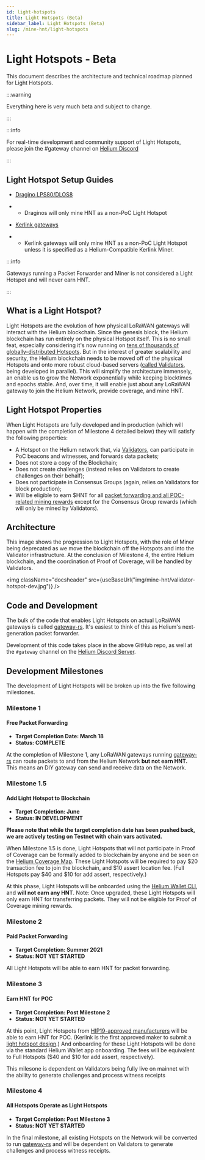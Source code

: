 ```yaml
---
id: light-hotspots
title: Light Hotspots (Beta)
sidebar_label: Light Hotspots (Beta)
slug: /mine-hnt/light-hotspots
---
```



# Light Hotspots - Beta

This document describes the architecture and technical roadmap planned for Light Hotspots.

:::warning

Everything here is very much beta and subject to change. 

:::

:::info

For real-time development and community support of Light Hotspots, please join the #gateway channel on [Helium Discord](https://discord.gg/helium)

:::

## Light Hotspot Setup Guides

- [Dragino LPS80/DLOS8](/mine-hnt/light-hotspots/guides/dragino)
* * Draginos will only mine HNT as a non-PoC Light Hotspot
- [Kerlink gateways](/mine-hnt/light-hotspots/guides/kerlink)
* * Kerlink gateways will only mine HNT as a non-PoC Light Hotspot unless it is specified as a Helium-Compatible Kerlink Miner.


:::info

Gateways running a Packet Forwarder and Miner is not considered a Light Hotspot and will never earn HNT.

:::

## What is a Light Hotspot?

Light Hotspots are the evolution of how physical LoRaWAN gateways will interact with the Helium blockchain. Since the genesis block, the Helium blockchain has run entirely on the physical Hotspot itself. This is no small feat, especially considering it's now running on [tens of thousands of globally-distributed Hotspots](https://explorer.helium.com/hotspots). But in the interest of greater scalability and security, the Helium blockchain needs to be moved off of the physical Hotspots and onto more robust cloud-based servers ([called Validators](/mine-hnt/validators), being developed in parallel). This will simplify the architecture immensely, an enable us to grow the Network exponentially while keeping blocktimes and epochs stable. And, over time, it will enable just about any LoRaWAN gateway to join the Helium Network, provide coverage, and mine HNT. 

## Light Hotspot Properties

When Light Hotspots are fully developed and in production (which will happen with the completion of Milestone 4 detailed below) they will satisfy the following properties:

* A Hotspot on the Helium network that, via [Validators](/mine-hnt/validators), can participate in PoC beacons and witnesses, and forwards data packets;
* Does not store a copy of the Blockchain;
* Does not create challenges (instead relies on Validators to create challenges on their behalf);
* Does not participate in Consensus Groups (again, relies on Validators for block production);
* Will be eligible to earn $HNT for all [packet forwarding and all POC-related mining rewards](/blockchain/mining/#how-do-hotspots-earn-helium-tokens) except for the Consensus Group rewards (which will only be mined by Validators). 

## Architecture 

This image shows the progression to Light Hotspots, with the role of Miner being deprecated as we move the blockchain off the Hotspots and into the Validator infrastructure. At the conclusion of Milestone 4, the entire Helium blockchain, and the coordination of Proof of Coverage, will be handled by Validators.

<img className="docsheader" src={useBaseUrl("img/mine-hnt/validator-hotspot-dev.jpg")} />


## Code and Development 

The bulk of the code that enables Light Hotspots on actual LoRaWAN gateways is called [gateway-rs](https://github.com/helium/gateway-rs). It's easiest to think of this as Helium's next-generation packet forwarder.

Development of this code takes place in the above GitHub repo, as well at the `#gateway` channel on the [Helium Discord Server](https://discord.gg/helium).

## Development Milestones 

The development of Light Hotspots will be broken up into the five following milestones. 

### Milestone 1 
#### Free Packet Forwarding

* **Target Completion Date: March 18**
* **Status: COMPLETE**

At the completion of Milestone 1, any LoRaWAN gateways running [gateway-rs](https://github.com/helium/gateway-rs) can route packets to and from the Helium Network **but not earn HNT.** This means an DIY gateway can send and receive data on the Network.


### Milestone 1.5 
#### Add Light Hotspot to Blockchain

* **Target Completion: June**
* **Status: IN DEVELOPMENT**

**Please note that while the target completion date has been pushed back, we are actively testing on Testnet with chain vars activated.**

When  Milestone 1.5 is done, Light Hotspots that will not participate in Proof of Coverage can be formally added to blockchain by anyone and be seen on the [Helium Coverage Map](https://explorer.helium.com/hotspots). These Light Hotspots will be required to pay $20 transaction fee to join the blockchain, and $10 assert location fee. (Full Hotspots pay $40 and $10 for add assert, respectively.) 

At this phase, Light Hotspots will be onboarded using the [Helium Wallet CLI](https://github.com/helium/helium-wallet-rs), and **will not earn any HNT**. Note: Once upgraded, these Light Hotspots will only earn HNT for transferring packets. They will not be eligible for Proof of Coverage mining rewards.

### Milestone 2
#### Paid Packet Forwarding

* **Target Completion: Summer 2021**
* **Status: NOT YET STARTED**

All Light Hotspots will be able to earn HNT for packet forwarding. 


### Milestone 3
#### Earn HNT for POC

* **Target Completion: Post Milestone 2**
* **Status: NOT YET STARTED**

At this point, Light Hotspots from [HIP19-approved manufacturers](/mine-hnt/hotspot-makers/approved-makers) will be able to earn HNT for POC. (Kerlink is the first approved maker to submit a [light hotspot design](https://github.com/helium/HIP/blob/master/0019-third-party-manufacturers/kerlink.md).) And onboarding for these Light Hotspots will be done via the standard Helium Wallet app onboarding. The fees will be equivalent to Full Hotspots ($40 and $10 for add assert, respectively). 

This milesone is dependent on Validators being fully live on mainnet with the ability to generate challenges and process witness receipts 

### Milestone 4
#### All Hotspots Operate as Light Hotspots

* **Target Completion: Post Milestone 3**
* **Status: NOT YET STARTED**

In the final milestone, all existing Hotspots on the Network will be converted to run [gateway-rs](https://github.com/helium/gateway-rs) and will be dependent on Validators to generate challenges and process witness receipts.


